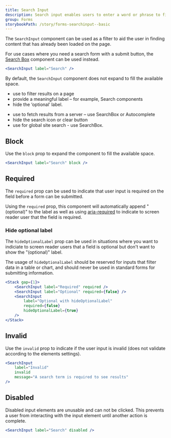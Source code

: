```yaml
---
title: Search Input
description: Search input enables users to enter a word or phrase to find relevant content.
group: Forms
storybookPath: /story/forms-searchinput--basic
---
```


The `SearchInput` component can be used as a filter to aid the user in finding content that has already been loaded on the page.

For use cases where you need a search form with a submit button, the [Search Box](/components/search-box) component can be used instead.

```jsx live
<SearchInput label="Search" />
```

By default, the `SearchInput` component does not expand to fill the available space.

<DoHeading />

- use to filter results on a page
- provide a meaningful label – for example, Search components
- hide the ‘optional’ label.

<DontHeading />

- use to fetch results from a server – use SearchBox or Autocomplete
- hide the search icon or clear button
- use for global site search - use SearchBox.

## Block

Use the `block` prop to expand the component to fill the available space.

```jsx live
<SearchInput label="Search" block />
```

## Required

The `required` prop can be used to indicate that user input is required on the field before a form can be submitted.

Using the `required` prop, this component will automatically append "(optional)" to the label as well as using [aria-required](https://developer.mozilla.org/en-US/docs/Web/Accessibility/ARIA/Attributes/aria-required) to indicate to screen reader user that the field is required.

### Hide optional label

The `hideOptionalLabel` prop can be used in situations where you want to indiciate to screen reader users that a field is optional but don't want to show the "(optional)" label.

The usage of `hideOptionalLabel` should be reserved for inputs that filter data in a table or chart, and should never be used in standard forms for submitting information.

```jsx live
<Stack gap={1}>
	<SearchInput label="Required" required />
	<SearchInput label="Optional" required={false} />
	<SearchInput
		label="Optional with hideOptionalLabel"
		required={false}
		hideOptionalLabel={true}
	/>
</Stack>
```

## Invalid

Use the `invalid` prop to indicate if the user input is invalid (does not validate according to the elements settings).

```jsx live
<SearchInput
	label="Invalid"
	invalid
	message="A search term is required to see results"
/>
```

## Disabled

Disabled input elements are unusable and can not be clicked. This prevents a user from interacting with the input element until another action is complete.

```jsx live
<SearchInput label="Search" disabled />
```
